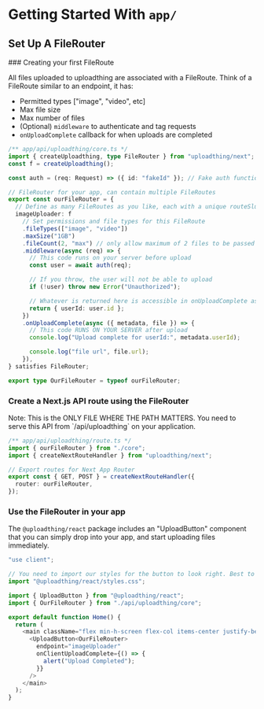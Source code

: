 
# Getting Started With `app/`

## Set Up A FileRouter

<Steps>
### Creating your first FileRoute

All files uploaded to uploadthing are associated with a FileRoute. Think of a FileRoute similar to an endpoint, it has:

- Permitted types ["image", "video", etc]
- Max file size
- Max number of files
- (Optional) `middleware` to authenticate and tag requests
- `onUploadComplete` callback for when uploads are completed

```ts copy
/** app/api/uploadthing/core.ts */
import { createUploadthing, type FileRouter } from "uploadthing/next";
const f = createUploadthing();

const auth = (req: Request) => ({ id: "fakeId" }); // Fake auth function

// FileRouter for your app, can contain multiple FileRoutes
export const ourFileRouter = {
  // Define as many FileRoutes as you like, each with a unique routeSlug
  imageUploader: f
    // Set permissions and file types for this FileRoute
    .fileTypes(["image", "video"])
    .maxSize("1GB")
    .fileCount(2, "max") // only allow maximum of 2 files to be passed in a single request
    .middleware(async (req) => {
      // This code runs on your server before upload
      const user = await auth(req);

      // If you throw, the user will not be able to upload
      if (!user) throw new Error("Unauthorized");

      // Whatever is returned here is accessible in onUploadComplete as `metadata`
      return { userId: user.id };
    })
    .onUploadComplete(async ({ metadata, file }) => {
      // This code RUNS ON YOUR SERVER after upload
      console.log("Upload complete for userId:", metadata.userId);

      console.log("file url", file.url);
    }),
} satisfies FileRouter;

export type OurFileRouter = typeof ourFileRouter;
```

### Create a Next.js API route using the FileRouter

<Callout type="warning">
  Note: This is the ONLY FILE WHERE THE PATH MATTERS. You need to serve this API
  from `/api/uploadthing` on your application.
</Callout>

```ts copy
/** app/api/uploadthing/route.ts */
import { ourFileRouter } from "./core";
import { createNextRouteHandler } from "uploadthing/next";

// Export routes for Next App Router
export const { GET, POST } = createNextRouteHandler({
  router: ourFileRouter,
});
```

### Use the FileRouter in your app

The `@uploadthing/react` package includes an "UploadButton" component that you can simply drop into your app, and start uploading files immediately.

```ts copy
"use client";

// You need to import our styles for the button to look right. Best to import in the root /layout.tsx but this is fine
import "@uploadthing/react/styles.css";

import { UploadButton } from "@uploadthing/react";
import { OurFileRouter } from "./api/uploadthing/core";

export default function Home() {
  return (
    <main className="flex min-h-screen flex-col items-center justify-between p-24">
      <UploadButton<OurFileRouter>
        endpoint="imageUploader"
        onClientUploadComplete={() => {
          alert("Upload Completed");
        }}
      />
    </main>
  );
}
```

</Steps>
